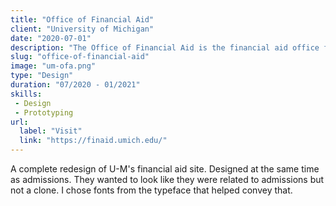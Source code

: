 ```yaml
---
title: "Office of Financial Aid"
client: "University of Michigan"
date: "2020-07-01"
description: "The Office of Financial Aid is the financial aid office for the University of Michigan."
slug: "office-of-financial-aid"
image: "um-ofa.png"
type: "Design"
duration: "07/2020 - 01/2021"
skills:
 - Design
 - Prototyping
url:
  label: "Visit"
  link: "https://finaid.umich.edu/"
---
```


A complete redesign of U-M's financial aid site. Designed at the same time as admissions. They wanted to look like they were related to admissions but not a clone. I chose fonts from the typeface that helped convey that.
